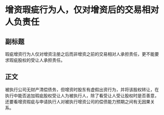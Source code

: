 # 增资瑕疵行为人，仅对增资后的交易相对人负责任
## 副标题
瑕疵增资行为人仅对增资注册之后而非增资之前的交易相对人承担责任，更不能要求瑕疵股权的受让人承担责任。
## 正文
被执行公司无财产清偿债务，但增资时股东有虚假出资行为，并将该股权转让，在执行中能否追加瑕疵股权受让人为被执行人，除了看受让人受让股权时是否善意，还要看增资瑕疵与申请执行人对被执行增资公司的偿债能力预期之间有无因果关系。